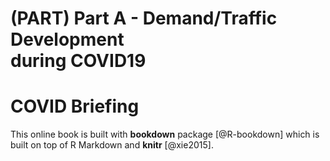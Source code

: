 # (PART) Part A - Demand/Traffic Development <br> during COVID19 {#partA -}

# COVID Briefing

<!--| placeholder for citations -->

This online book is built with **bookdown** package [@R-bookdown] which is built on top of R Markdown and **knitr** [@xie2015].
